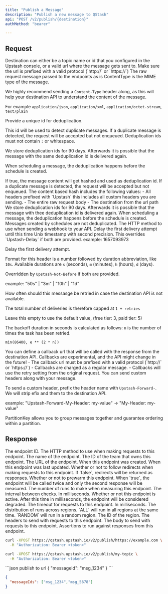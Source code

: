 ```yaml
---
title: "Publish a Message"
description: "Publish a new message to QStash"
api: "POST /v2/publish/{destination}"
authMethod: "bearer"

---
```


## Request

<ParamField path="destination" type="string" required>
Destination can either be a topic name or id that you configured in the Upstash console,
or a valid url where the message gets sent to.
Make sure the url is prefixed with a valid protocol (`http://` or `https://`)
</ParamField>


<ParamField body="body" type="string" >
The raw request message passed to the endpoints as is
</ParamField>


<ParamField header="ContentType" type="string" >
ContentType is the MIME type of the message.

 We highly recommend sending a `Content-Type` header along, as this will help your destination
 API to understand the content of the message.

 For example `application/json`, `application/xml`, `application/octet-stream`, `text/plain`
 </ParamField>


 <ParamField header="Upstash-Deduplication-Id" type="string" >
  Provide a unique id for deduplication.

  This id will be used to detect duplicate messages.
  If a duplicate message is detected, the request will be accepted but not enqueued.
  Deduplication ids must not contain `:` or whitespace.

  We store deduplication ids for 90 days. Afterwards it is possible that the message with the same deduplication id is delivered again.

  When scheduling a message, the deduplication happens before the schedule is created.
</ParamField>

<ParamField header="Upstash-Content-Based-Deduplication" type="boolean" >
If true, the message content will get hashed and used as deduplication id.
If a duplicate message is detected, the request will be accepted but not enqueued.
The content based hash includes the following values:
- All headers prefixed with `Upstash` this includes all custom headers you are sending.
- The entire raw request body
- The destination from the url path
We store deduplication ids for 90 days. Afterwards it is possible that the message with thee deduplication id is delivered again.
When scheduling a message, the deduplication happens before the schedule is created.
Messages created by schedules are not deduplicated.

</ParamField>
<ParamField header="Upstash-Method" type="string" default="POST" >
	The HTTP method to use when sending a webhook to your API.


</ParamField>

<ParamField header="Upstash-Not-Before" type="int" >
 Delay the first delivery attempt until this time
 Unix timestamp with second precision.
 This overrides `Upstash-Delay` if both are provided.
 example: 1657093973
</ParamField>

<ParamField header="Upstash-Delay" type="string" >

 Delay the first delivery attempt.

 Format for this header is a number followed by duration abbreviation, like `10s`.
 Available durations are `s` (seconds), `m` (minutes), `h` (hours), `d` (days).

 Overridden by `Upstash-Not-Before` if both are provided.

 example: "50s" | "3m" | "10h" | "1d"

</ParamField>

<ParamField header="Upstash-Retries" type="int" default={3} >
 How often should this messasge be retried in case the destination API is not available.

 The total number of deliveries is therefore capped at `1 + retries`

 Leave this empty to use the default value, (free tier: 3, paid tier: 5)

 The backoff duration in seconds is calculated as follows:
 `n` is the number of times the task has been retried.

 `min(86400, e ** (2 * n))`


</ParamField>
<ParamField header="Upstash-Callback" type="string" >
You can define a callback url that will be called with the response from the destination API.
Callbacks are experimental, and the API might change in the future!
- The callback url must be prefixed with a valid protocol (`http://` or `https://`)
- Callbacks are charged as a regular message.
- Callbacks will use the retry setting from the original request.
</ParamField>

<ParamField header="Upstash-Forward-*" type="string" >
 You can send custom headers along with your message.

 To send a custom header, prefix the header name with `Upstash-Forward-`. We will strip efix and them to the destination API.

 example: "Upstash-Forward-My-Header: my-value" -> "My-Header: my-value"
</ParamField>


<ParamField header="Upstash-Partition-Key" type="string" >
PartitionKey allows you to group messages together and guarantee ordering within a partition.
</ParamField>

## Response

<ResponseField name="id" type="string" required>
  The endpoint ID.
</ResponseField>
<ResponseField name="method" type="string" required>
The HTTP method to use when making requests to this endpoint.
</ResponseField>
<ResponseField name="name" type="string" required>
The name of the endpoint.
</ResponseField>
<ResponseField name="teamId" type="string" required>
The ID of the team that owns this endpoint.
</ResponseField>
<ResponseField name="url" type="string" required>
The URL of the endpoint.
</ResponseField>
<ResponseField name="createdAt" type="string" required>
When this endpoint was created.
</ResponseField>


<ResponseField name="updatedAt" type="string" required>
When this endpoint was last updated.
</ResponseField>
<ResponseField name="followRedirects" type="boolean" required>
Whether or not to follow redirects when making requests to this endpoint.
If `false`, redirects will be returned as responses.
</ResponseField>
<ResponseField name="prewarm" type="boolean" required>
Whether or not to prewarm this endpoint.
When `true`, the endpoint will be called twice and only the second response will be measured.
</ResponseField>
<ResponseField name="runs" type="number" required>
The number of runs to make when measuring this endpoint.
</ResponseField>
<ResponseField name="interval" type="number" required>
The interval between checks. In milliseconds.
</ResponseField>
<ResponseField name="active" type="boolean" required>
Whether or not this endpoint is active.
</ResponseField>
<ResponseField name="degradedAfter" type="number">
After this time in milliseconds, the endpoint will be considered degraded.
</ResponseField>
<ResponseField name="timeout" type="number" required>
The timeout for requests to this endpoint. In milliseconds.
</ResponseField>
<ResponseField name="distribution" type="ALL | RANDOM" required>
The distribution of runs across regions. `ALL` will run in all regions at the same time. `RANDOM` will run in a random region.
</ResponseField>

<ResponseField name="regions" type="Array" required>
  <Expandable title="properties">

  <ResponseField name="id" type="string" required>
    The ID of the region.
  </ResponseField>
</Expandable>
</ResponseField>


<ResponseField name="headers" type="Record<string, string>" >
  The headers to send with requests to this endpoint.
</ResponseField>

<ResponseField name="body" type="string" >
  The body to send with requests to this endpoint.
</ResponseField>

<ResponseField name="assertions" type="Array" >
  Assertions to run against responses from this endpoint.
</ResponseField>


<RequestExample>



```sh publish to url
curl -XPOST https://qstash.upstash.io/v2/publish/https://example.com \
  -H "Authorization: Bearer <token>"
```

```sh publish to topic
curl -XPOST https://qstash.upstash.io/v2/publish/my-topic \
  -H "Authorization: Bearer <token>"
```




</RequestExample>

<ResponseExample>
```json publish to url
{
  "messageId": "msg_1234"
}
```


```json publish to topic
{
  "messageIds": ["msg_1234","msg_5678"]
}
```
</ResponseExample>
